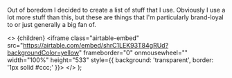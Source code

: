 

Out of boredom I decided to create a list of stuff that I use. Obviously I use a lot more stuff than this, but these are things that I'm particularly brand-loyal to or just generally a big fan of.

  <>
    <Layout proseClassName="prose lg:prose-xl" meta={meta}>
      {children}
    </Layout>
    <iframe
      class="airtable-embed"
      src="https://airtable.com/embed/shrC1LEK93T84gRUd?backgroundColor=yellow"
      frameborder="0"
      onmousewheel=""
      width="100%"
      height="533"
      style={{ background: 'transparent', border: '1px solid #ccc;' }}></iframe>
  </>
);

